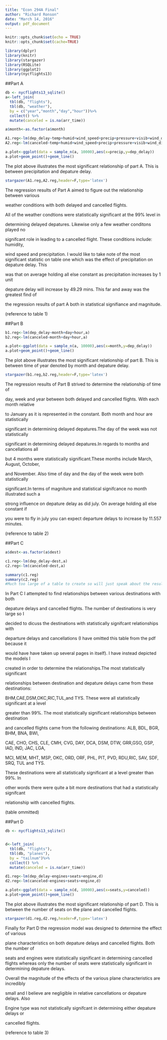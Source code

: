 ```yaml
---
title: "Econ 294A Final"
author: "Richard Ronson"
date: "March 14, 2016"
output: pdf_document
---
```


```r
knitr::opts_chunk$set(echo = TRUE)
knitr::opts_chunk$set(cache=TRUE)
```

```r
library(dplyr)
library(knitr)
library(stargazer)
library(RSQLite)
library(ggplot2)
library(nycflights13)
```

##Part A

```r
db <- nycflights13_sqlite()
a<-left_join(
  tbl(db, "flights"),
  tbl(db, "weather"),
  by = c("year","month","day","hour"))%>% 
  collect() %>%
  mutate(canceled = is.na(arr_time))

a$month<-as.factor(a$month)
```

```r
A1.reg<-lm(dep_delay~temp+humid+wind_speed+precip+pressure+visib+wind_dir,a)
A2.reg<-lm(canceled~temp+humid+wind_speed+precip+pressure+visib+wind_dir,a)
```

```r

a.plot<-ggplot(data = sample_n(a, 10000),aes(x=precip,y=dep_delay))
a.plot+geom_point()+geom_line()
```


The plot above illustrates the most significant relationship of part A. This is between precipitation and depature delay.



```r
stargazer(A1.reg,A2.reg,header=F,type='latex')
```


The regression results of Part A aimed to figure out the relationship between various 

weather conditions with both delayed and cancelled flights. 

All of the weather condtions were statistically significant at the 99% level in

determining delayed depatures. Likewise only a few weather conditons played no

signifcant role in leading to a cancelled flight. These conditions include: humidity, 

wind speed and precipitation. I would like to take note of the most significant statistic 
on table one which was the effect of precipitation on depature delay. This 

was that on average holding all else constant as precipitation increases by 1 unit 

depature delay will increase by 49.29 mins. This far and away was the greatest find of 

the regression results of part A both in statistical signifiance and magnitude.

(reference to table 1)

##Part B
```r
b1.reg<-lm(dep_delay~month+day+hour,a)
b2.reg<-lm(canceled~month+day+hour,a)
```

```r

a.plot<-ggplot(data = sample_n(a, 10000),aes(x=month,y=dep_delay))
a.plot+geom_point()+geom_line()

```



The plot above illustrates the most significant relationship of part B. This is between time of year denoted by month and depature delay.



```r
stargazer(b1.reg,b2.reg,header=F,type='latex')
```


The regression results of Part B strived to determine the relationship of time of

day, week and year between both delayed and cancelled flights. With each month relative 

to January as it is represented in the constant. Both month and hour are statistically

significant in determining delayed depatures.The day of the week was not statistically

significant in determining delayed depatures.In regards to months and cancellations all

but 4 months were statistically significant.These months include March, August, October,

and November. Also time of day and the day of the week were both statistically

significant.In terms of magniture and statistical signifcance no month illustrated such a

strong influence on depature delay as did july. On average holding all else constant if

you were to fly in july you can expect departure delays to increase by 11.557 minutes.

(reference to table 2)


##Part C
```r
a$dest<-as.factor(a$dest)
```

```r
c1.reg<-lm(dep_delay~dest,a)
c2.reg<-lm(canceled~dest,a)

```

```r
summary(c1.reg)
summary(c2.reg)
#Much too large of a table to create so will just speak about the results of most revelant destinations.
```



In Part C I attempted to find relationships between various destinations with both

depature delays and cancelled flights. The number of destinations is very large so I

decided to dicuss the destinations with statistically signifcant relationships with

departure delays and cancellations (I have omitted this table from the pdf because it 

would have have taken up several pages in itself). I have instead depicted the models I

created in order to determine the relationships.The most statistically significant

relationships between destination and depature delays came from these destinations:

BHM,CAE,DSM,OKC,RIC,TUL,and TYS. These were all statistically significant at a level

greater than 99%. The most statistically significant relationships between destination

and cancelled flights came from the following destinations: ALB, BDL, BGR, BHM, BNA, BWI,

CAE, CHO, CHS, CLE, CMH, CVG, DAY, DCA, DSM, DTW, GRR,GSO, GSP, IAD, IND, JAC, LGA, 

MCI, MEM, MHT, MSP, OKC, ORD, ORF, PHL, PIT, PVD, RDU,RIC, SAV, SDF, SRQ, TUL and TYS. 

These destinations were all statistically significant at a level greater than 99%. In 

other words there were quite a bit more destinations that had a statistically signifcant 

relationship with cancelled flights.

(table ommitted)


##Part D
```r
db <- nycflights13_sqlite()


d<-left_join(
  tbl(db, "flights"),
  tbl(db, "planes"),
  by = "tailnum")%>% 
  collect() %>%
  mutate(canceled = is.na(arr_time))
```

```r
d1.reg<-lm(dep_delay~engines+seats+engine,d)
d2.reg<-lm(canceled~engines+seats+engine,d)
```

```r

a.plot<-ggplot(data = sample_n(d, 10000),aes(x=seats,y=canceled))
a.plot+geom_point()+geom_line()

```



The plot above illustrates the most significant relationship of part D. This is between the number of seats on the plane and cancelled flights.



```r
stargazer(d1.reg,d2.reg,header=F,type='latex')
```



Finally for Part D the regression model was designed to determine the effect of various

plane characteristics on both depature delays and cancelled flights. Both the number of

seats and engines were statistically significant in determining cancelled flights whereas 
only the number of seats were statistically significant in determining depature delays.

Overall the magnitude of the effects of the various plane characteristics are incredibly

small and I believe are negligible in relative cancellations or depature delays. Also 

Engine type was not statistically signifcant in determining either depature delays or

cancelled flights.

(reference to table 3)
